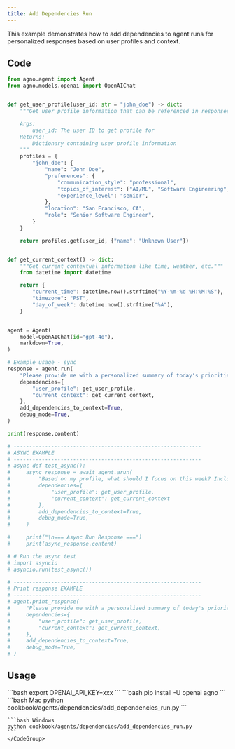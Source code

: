 ```yaml
---
title: Add Dependencies Run
---
```


This example demonstrates how to add dependencies to agent runs for personalized responses based on user profiles and context.

## Code

```python cookbook/agents/dependencies/add_dependencies_run.py
from agno.agent import Agent
from agno.models.openai import OpenAIChat


def get_user_profile(user_id: str = "john_doe") -> dict:
    """Get user profile information that can be referenced in responses.

    Args:
        user_id: The user ID to get profile for
    Returns:
        Dictionary containing user profile information
    """
    profiles = {
        "john_doe": {
            "name": "John Doe",
            "preferences": {
                "communication_style": "professional",
                "topics_of_interest": ["AI/ML", "Software Engineering", "Finance"],
                "experience_level": "senior",
            },
            "location": "San Francisco, CA",
            "role": "Senior Software Engineer",
        }
    }

    return profiles.get(user_id, {"name": "Unknown User"})


def get_current_context() -> dict:
    """Get current contextual information like time, weather, etc."""
    from datetime import datetime

    return {
        "current_time": datetime.now().strftime("%Y-%m-%d %H:%M:%S"),
        "timezone": "PST",
        "day_of_week": datetime.now().strftime("%A"),
    }


agent = Agent(
    model=OpenAIChat(id="gpt-4o"),
    markdown=True,
)

# Example usage - sync
response = agent.run(
    "Please provide me with a personalized summary of today's priorities based on my profile and interests.",
    dependencies={
        "user_profile": get_user_profile,
        "current_context": get_current_context,
    },
    add_dependencies_to_context=True,
    debug_mode=True,
)

print(response.content)

# ------------------------------------------------------------
# ASYNC EXAMPLE
# ------------------------------------------------------------
# async def test_async():
#     async_response = await agent.arun(
#         "Based on my profile, what should I focus on this week? Include specific recommendations.",
#         dependencies={
#             "user_profile": get_user_profile,
#             "current_context": get_current_context
#         },
#         add_dependencies_to_context=True,
#         debug_mode=True,
#     )

#     print("\n=== Async Run Response ===")
#     print(async_response.content)

# # Run the async test
# import asyncio
# asyncio.run(test_async())

# ------------------------------------------------------------
# Print response EXAMPLE
# ------------------------------------------------------------
# agent.print_response(
#     "Please provide me with a personalized summary of today's priorities based on my profile and interests.",
#     dependencies={
#         "user_profile": get_user_profile,
#         "current_context": get_current_context,
#     },
#     add_dependencies_to_context=True,
#     debug_mode=True,
# )
```

## Usage

<Steps>
  <Snippet file="create-venv-step.mdx" />

  <Step title="Set your API key">
    ```bash
    export OPENAI_API_KEY=xxx
    ```
  </Step>

  <Step title="Install libraries">
    ```bash
    pip install -U openai agno
    ```
  </Step>

  <Step title="Run Agent">
    <CodeGroup>
    ```bash Mac
    python cookbook/agents/dependencies/add_dependencies_run.py
    ```

    ```bash Windows
    python cookbook/agents/dependencies/add_dependencies_run.py
    ```
    </CodeGroup>
  </Step>
</Steps>